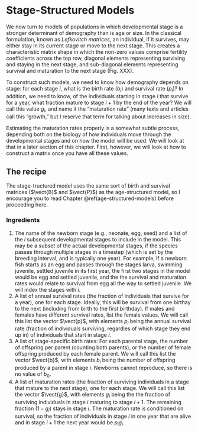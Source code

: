 # Stage-Structured Models

We now turn to models of populations in which developmental stage is a stronger determinant of demography than is age or size.
In the classical formulation, known as *Lefkovitch matrices*, an individual, if it survives, may either stay in its current stage or move to the next stage.
This creates a characteristic matrix shape in which the non-zero values comprise fertility coefficients across the top row, diagonal elements representing surviving and staying in the next stage, and sub-diagonal elements representing survival and maturation to the next stage (Fig. XXX).

To construct such models, we need to know how demography depends on stage: for each stage $i$, what is the birth rate ($b_i$) and survival rate ($p_i$)?
In addition, we need to know, of the individuals starting in stage $i$ that survive for a year, what fraction mature to stage $i+1$ by the end of the year?
We will call this value $g_i$, and name it the "maturation rate" (many texts and articles call this "growth," but I reserve that term for talking about increases in size).

Estimating the maturation rates properly is a somewhat subtle process, depending both on the biology of how individuals move through the developmental stages and on how the model will be used.
We will look at that in a later section of this chapter.
First, however, we will look at how to construct a matrix once you have all these values.

## The recipe
The stage-tructured model uses the same sort of birth and survival matrices ($\vect{B}$ and $\vect{P}$) as the age-structured model, so I encourage you to read Chapter \@ref(age-structured-models) before proceeding here.

### Ingredients
1. The name of the newborn stage (e.g., neonate, egg, seed) and a list of the $l$ subsequent developmental stages to include in the model.
This may be a subset of the actual developmental stages, if the species passes through multiple stages in a timestep (which is set by the breeding interval, and is typically one year).
For example, if a newborn fish starts as an egg and passes through the stages larva, swimming juvenile, settled juvenile in its first year, the first two stages in the model would be egg and settled juvenile, and the the survival and maturation rates would relate to survival from egg all the way to settled juvenile.
We will index the stages with $i$.
1. A list of annual survival rates (the fraction of individuals that survive for a year), one for each stage. 
Ideally, this will be survival from one birthay to the next (including from birth to the first birthday). 
If males and females have different survival rates, list the female values. 
We will call this list the vector $\vect{p}$, with elements $p_i$ being the annual survival rate (fraction of individuals surviving, regardles of which stage they end up in) of individuals that start in stage $i$.
2. A list of stage-specific birth rates: For each parental stage, the number of offspring per parent (counting both parents), or the number of female offspring produced by each female parent. 
We will call this list the vector $\vect{b}$, with elements $b_i$ being the number of offspring produced by a parent in stage $i$.
Newborns cannot reproduce, so there is no value of $b_0$.
3. A list of maturation rates (the fraction of surviving individuals in a stage that mature to the next stage), one for each stage.
We will call this list the vector $\vect{g}$, with elements $g_i$ being the the fraction of surviving individuals in stage $i$ maturing to stage $i+1$.
The remaining fraction ($1-g_i$) stays in stage $i$.
The maturation rate is conditioned on survival, so the fraction of individuals in stage $i$ in one year that are alive and in stage $i+1$ the next year would be $p_i g_i$.